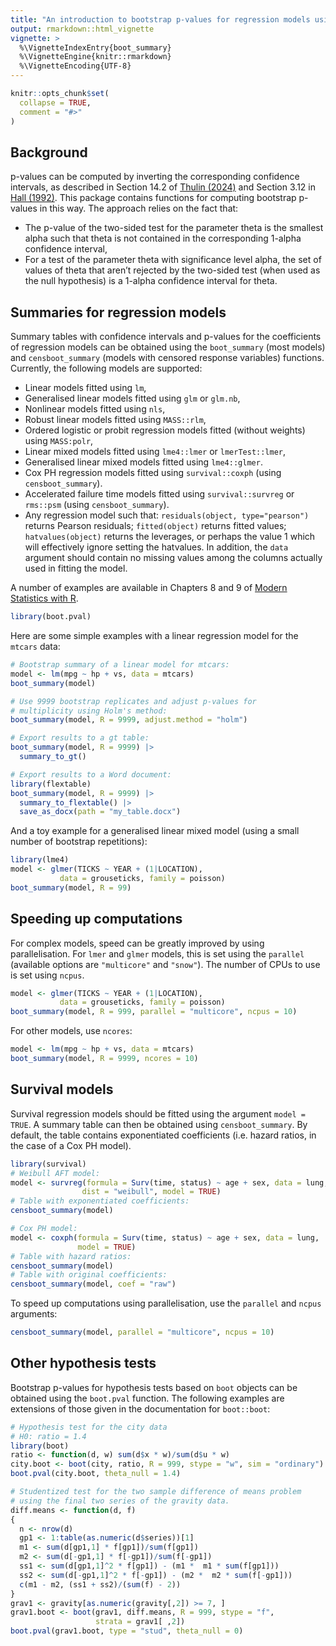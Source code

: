 ```yaml
---
title: "An introduction to bootstrap p-values for regression models using the boot.pval package"
output: rmarkdown::html_vignette
vignette: >
  %\VignetteIndexEntry{boot_summary}
  %\VignetteEngine{knitr::rmarkdown}
  %\VignetteEncoding{UTF-8}
---
```


```r
knitr::opts_chunk$set(
  collapse = TRUE,
  comment = "#>"
)
```

## Background
p-values can be computed by inverting the corresponding confidence intervals, as described in Section 14.2 of [Thulin (2024)](https://www.modernstatisticswithr.com/mathschap.html#confintequal) and Section 3.12 in [Hall (1992)](https://link.springer.com/book/10.1007/978-1-4612-4384-7). This package contains functions for computing bootstrap p-values in this way. The approach relies on the fact that:

- The p-value of the two-sided test for the parameter theta is the smallest alpha such that theta is not contained in the corresponding 1-alpha confidence interval,
- For a test of the parameter theta with significance level alpha, the set of values of theta that aren't rejected by the two-sided test (when used as the null hypothesis) is a 1-alpha confidence interval for theta.


## Summaries for regression models
Summary tables with confidence intervals and p-values for the coefficients of regression models can be obtained using the `boot_summary` (most models) and `censboot_summary` (models with censored response variables) functions. Currently, the following models are supported:

- Linear models fitted using `lm`,
- Generalised linear models fitted using `glm` or `glm.nb`,
- Nonlinear models fitted using `nls`,
- Robust linear models fitted using `MASS::rlm`,
- Ordered logistic or probit regression models fitted (without weights) using `MASS:polr`,
- Linear mixed models fitted using `lme4::lmer` or `lmerTest::lmer`,
- Generalised linear mixed models fitted using `lme4::glmer`.
- Cox PH regression models fitted using `survival::coxph` (using `censboot_summary`).
- Accelerated failure time models fitted using `survival::survreg` or `rms::psm` (using `censboot_summary`).
- Any regression model such that: `residuals(object, type="pearson")` returns Pearson residuals; `fitted(object)` returns fitted values; `hatvalues(object)` returns the leverages, or perhaps the value 1 which will effectively ignore setting the hatvalues. In addition, the `data` argument should contain no missing values among the columns actually used in fitting the model.

A number of examples are available in Chapters 8 and 9 of [Modern Statistics with R](https://www.modernstatisticswithr.com/).

```r
library(boot.pval)
```

Here are some simple examples with a linear regression model for the `mtcars` data:

```r
# Bootstrap summary of a linear model for mtcars:
model <- lm(mpg ~ hp + vs, data = mtcars)
boot_summary(model)

# Use 9999 bootstrap replicates and adjust p-values for
# multiplicity using Holm's method:
boot_summary(model, R = 9999, adjust.method = "holm")

# Export results to a gt table:
boot_summary(model, R = 9999) |>
  summary_to_gt()
```

```r
# Export results to a Word document:
library(flextable)
boot_summary(model, R = 9999) |>
  summary_to_flextable() |> 
  save_as_docx(path = "my_table.docx")
```

And a toy example for a generalised linear mixed model (using a small number of bootstrap repetitions):

```r
library(lme4)
model <- glmer(TICKS ~ YEAR + (1|LOCATION),
           data = grouseticks, family = poisson)
boot_summary(model, R = 99)
```

## Speeding up computations
For complex models, speed can be greatly improved by using parallelisation. For `lmer` and `glmer` models, this is set using the `parallel` (available options are `"multicore"` and `"snow"`). The number of CPUs to use is set using `ncpus`.

```r
model <- glmer(TICKS ~ YEAR + (1|LOCATION),
           data = grouseticks, family = poisson)
boot_summary(model, R = 999, parallel = "multicore", ncpus = 10)
```

For other models, use `ncores`:

```r
model <- lm(mpg ~ hp + vs, data = mtcars)
boot_summary(model, R = 9999, ncores = 10)
```

## Survival models
Survival regression models should be fitted using the argument `model = TRUE`. A summary table can then be obtained using `censboot_summary`. By default, the table contains exponentiated coefficients (i.e. hazard ratios, in the case of a Cox PH model).

```r
library(survival)
# Weibull AFT model:
model <- survreg(formula = Surv(time, status) ~ age + sex, data = lung,
                dist = "weibull", model = TRUE)
# Table with exponentiated coefficients:
censboot_summary(model)

# Cox PH model:
model <- coxph(formula = Surv(time, status) ~ age + sex, data = lung,
               model = TRUE)
# Table with hazard ratios:
censboot_summary(model)
# Table with original coefficients:
censboot_summary(model, coef = "raw")
```

To speed up computations using parallelisation, use the `parallel` and `ncpus` arguments:

```r
censboot_summary(model, parallel = "multicore", ncpus = 10)
```


## Other hypothesis tests
Bootstrap p-values for hypothesis tests based on `boot` objects can be obtained using the `boot.pval` function. The following examples are extensions of those given in the documentation for `boot::boot`:

```r
# Hypothesis test for the city data
# H0: ratio = 1.4
library(boot)
ratio <- function(d, w) sum(d$x * w)/sum(d$u * w)
city.boot <- boot(city, ratio, R = 999, stype = "w", sim = "ordinary")
boot.pval(city.boot, theta_null = 1.4)

# Studentized test for the two sample difference of means problem
# using the final two series of the gravity data.
diff.means <- function(d, f)
{
  n <- nrow(d)
  gp1 <- 1:table(as.numeric(d$series))[1]
  m1 <- sum(d[gp1,1] * f[gp1])/sum(f[gp1])
  m2 <- sum(d[-gp1,1] * f[-gp1])/sum(f[-gp1])
  ss1 <- sum(d[gp1,1]^2 * f[gp1]) - (m1 *  m1 * sum(f[gp1]))
  ss2 <- sum(d[-gp1,1]^2 * f[-gp1]) - (m2 *  m2 * sum(f[-gp1]))
  c(m1 - m2, (ss1 + ss2)/(sum(f) - 2))
}
grav1 <- gravity[as.numeric(gravity[,2]) >= 7, ]
grav1.boot <- boot(grav1, diff.means, R = 999, stype = "f",
                   strata = grav1[ ,2])
boot.pval(grav1.boot, type = "stud", theta_null = 0)
```
